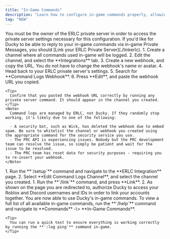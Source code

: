 ```yaml
---
title: "In-Game Commands"
description: "Learn how to configure in-game commands properly, allowing you to easily manage your shift, log punishments, create BOLOs, message a group of people, and more."
tag: "NEW"
---
```


<Warning>
  You must be the owner of the ERLC private server in order to access the private server settings necessary for this configuration.
</Warning>

<Steps>
  <Step title="Link your ERLC Private Server">
    If you'd like for Ducky to be able to reply to your in-game commands via in-game Private Messages, you should [Link your ERLC Private Server](./linkerlc).
  </Step>
  <Step title="ERLC Command Logs">
    1. Create a channel where all commands used in-game will be logged.
    2. Edit the channel, and select the **Integrations** tab.
    3. Create a new webhook, and copy the URL. You do not have to change the webhook's name or avatar.
    4. Head back to your ERLC private server's settings.
    5. Search for **Command Logs Webhook**.
    6. Press **Edit**, and paste the webhook URL you copied.

    <Tip>
      Confirm that you pasted the webhook URL correctly by running any private server command. It should appear in the channel you created.
    </Tip>
    <Note>
      Command logs are managed by ERLC, not Ducky. If they randomly stop working, it's likely due to one of the following:

      - A security bot, such as Wick, has deleted the webhook due to embed spam. Be sure to whitelist the channel or webhook you created using the appropriate command for the security service you use.
      - The PRC API is experiencing issues. Nobody but the PRC development team can resolve the issue, so simply be patient and wait for the issue to be resolved.
      - The PRC team has reset data for security purposes - requiring you to re-insert your webhook.
    </Note>
  </Step>
  <Step title="Configuring with Ducky">
    1. Run the **`/setup`** command and navigate to the **ERLC Integration** page.
    2. Select **Edit Command Logs Channel**, and select the channel you created.
  </Step>
  <Step title="Link your Roblox Account">
    1. Run the **`/link`** command, and press **Link**.
    2. As shown on the page you are redirected to, authorize Ducky to access your Roblox and Discord usernames and IDs in order to link your accounts together.
  </Step>
  <Step title="Completed">
    You are now able to use Ducky's in-game commands. To view a full list of all available in-game commands, run the **`/help`** command and navigate to **Commands** -\> **In-Game Commands**.

    <Tip>
      You can run a quick test to ensure everything is working correctly by running the **`:log ping`** command in-game.
    </Tip>
  </Step>
</Steps>